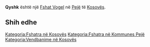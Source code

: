 {{Fshat në Kosovës
 | Emri                = Qyshk
| sqi_D_name = Qyshk
| sqi_D_FULL_NAME_RO = Qyshk
| sqi_D_FULL_NAME_ND_RO = Qyshk
| sqi_D_SORT_NAME_RG = QYSHK
| sqi_D_FULL_NAME_RG = Qyshk
| sqi_D_FULL_NAME_ND_RG = Qyshk
| sqi_V_name = Çyshk
| sqi_V_FULL_NAME_RO = Çyshk Ãushkë Çushkë Qushkë
| sqi_V_FULL_NAME_ND_RO = Cyshk ¿ushke Cushke Qushke
| sqi_V_SORT_NAME_RG = CYSHK ¿USHKE CUSHKE QUSHKE
| sqi_V_FULL_NAME_RG = Çyshk Ãushkë Çushkë Qushkë
| sqi_V_FULL_NAME_ND_RG = Cyshk ¿ushke Cushke Qushke
| srp_N_name = Ćuška
| srp_N_FULL_NAME_RO = Ćuška
| srp_N_FULL_NAME_ND_RO = Cuska
| srp_N_SORT_NAME_RG = CUSKA
| srp_N_FULL_NAME_RG = Ćuška
| srp_N_FULL_NAME_ND_RG = Cuska
| srp_NS_name = Ћушка
| srp_NS_FULL_NAME_RO = Ћушка
| srp_NS_FULL_NAME_ND_RO = Ћушка
| srp_NS_SORT_NAME_RG = ЋУШКА
| srp_NS_FULL_NAME_RG = Ћушка
| srp_NS_FULL_NAME_ND_RG = Ћушка

 | Emri (Rasa dhanore) = 
 | Figura              = 
 | Shteti              = Kosovo
 | Komuna              = Pejë
 | Kodi postar         = 
 | Sipërfaqja          = 

 | Popullsia           = 

 | Regj. i popullsisë  = 
 | Dend. e popullsisë  = 
 | Faqja zyrtare       = 
 <!--- Koordinatat ----> 
 | Gjerësia            = 42.657222
 | Gjatësia            = 20.338889
 | Lartësia            = 
}}
'''Qyshk''' është një [[Fshat Vogel]] në [[Pejë]] të [[Kosovës]].

<!-- == Gjeografia == -->
<!-- == Historia == -->
<!-- == Demografia == -->
== Shih edhe ==
{{Komuna Pejë}}
{{Kosovo-Administrata-Cung}}

[[Kategoria:Fshatra në Kosovës]]
[[Kategoria:Fshatra në Kommunes Pejë]]
[[Kategoria:Vendbanime në Kosovës]]